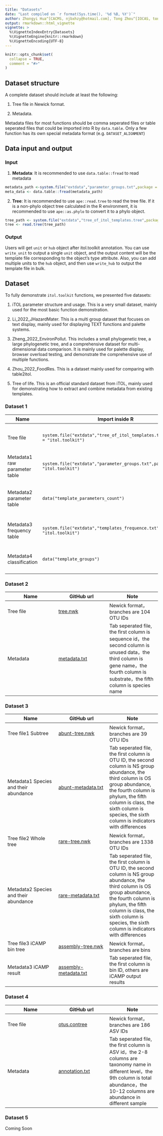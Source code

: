 ```yaml
---
title: "Datasets"
date: "Last compiled on `r format(Sys.time(), '%d %B, %Y')`"
author: Zhongyi Hua^[CACMS, njbxhzy@hotmail.com], Tong Zhou^[IOCAS, tongzhou2017@gmail.com]
output: rmarkdown::html_vignette
vignette: >
  %\VignetteIndexEntry{Datasets}
  %\VignetteEngine{knitr::rmarkdown}
  %\VignetteEncoding{UTF-8}
---
```


```r
knitr::opts_chunk$set(
  collapse = TRUE,
  comment = "#>"
)
```

## Dataset structure

A complete dataset should include at least the following:

1. Tree file in Newick format.

2. Metadata.

Metadata files for most functions should be comma seperated files or table seperated 
files that could be imported into R by `data.table`. Only a few function 
has its own special metadata format (e.g. `DATASET_ALIGNMENT`)

## Data input and output

### Input

1. **Metadata**: It is recommended to use `data.table::fread` to read metadata
```r
metadata_path <-system.file("extdata","parameter_groups.txt",package = "itol.toolkit")
meta_data <- data.table::fread(metadata_path)
``` 

2. **Tree**: It is recommended to use `ape::read.tree` to read the tree file. 
If it is a non-phylo object tree calculated in the R environment, it is 
recommended to use `ape::as.phylo` to convert it to a phylo object.
```r
tree_path <- system.file("extdata","tree_of_itol_templates.tree",package = "itol.toolkit")
tree <- read.tree(tree_path)
```

### Output

Users will get `unit` or `hub` object after itol.toolkit annotation. 
You can use `write_unit` to output a single `unit` object, and the output 
content will be the template file corresponding to the object's type attribute.
Also, you can add multiple units to the `hub` object, and then use 
`write_hub` to output the template file in bulk.

## Dataset

To fully demonstrate `itol.toolkit` functions, we presented five datasets:

1. iTOL parameter structure and usage. This is a very small dataset, mainly used for the most basic function demonstration.

2. Li_2022_JHazardMater. This is a multi group dataset that focuses on text display, mainly used for displaying TEXT functions and palette systems.

3. Zheng_2022_EnvironPollut. This includes a small phylogenetic tree, a large phylogenetic tree, and a comprehensive dataset for multi-dimensional data comparison. 
It is mainly used for palette display, browser overload testing, and demonstrate the comprehensive use of multiple functions.

4. Zhou_2022_FoodRes. This is a dataset mainly used for comparing with table2itol.

5. Tree of life. This is an official standard dataset from iTOL, mainly used for demonstrating how to extract and combine metadata from existing templates.

### Dataset 1
|Name|Import inside R|GitHub url|Note|
| --- | --- | --- | --- |
|Tree file|`system.file("extdata","tree_of_itol_templates.tree",package = "itol.toolkit")`| [itol_templates.tree](https://github.com/TongZhou2017/itol.toolkit/blob/master/inst/extdata/dataset1/itol_templates.tree)|Newick format，branches are 23 template names，nodes are 5 template types|
|Metadata1 raw parameter table| `system.file("extdata","parameter_groups.txt",package = "itol.toolkit")`|[parameter_usage_raw.txt](https://github.com/TongZhou2017/itol.toolkit/blob/master/inst/extdata/dataset1/parameter_usage_raw.txt)|Tab seperated file，parameters are on row，template names are on column|
|Metadata2 parameter table | `data("template_parameters_count")`|[parameter_usage_count.txt](https://github.com/TongZhou2017/itol.toolkit/blob/master/inst/extdata/dataset1/parameter_usage_count.txt)|Tab seperated file，parameters are on row，template names are on column，converted from parameter_usage_raw.txt|
|Metadata3 frequency table | `system.file("extdata","templates_frequence.txt",package = "itol.toolkit")`|[templates_frequence.txt](https://github.com/TongZhou2017/itol.toolkit/blob/master/inst/extdata/dataset1/templates_frequence.txt)|Tab seperated file，template names are on row，DOIs are on column |
|Metadata4 classification | `data("template_groups")`|[template_groups.txt](https://github.com/TongZhou2017/itol.toolkit/blob/master/inst/extdata/dataset1/template_groups.txt)|Tab seperated file，the first column is  template name，the second column is  template type|

### Dataset 2
|Name|GitHub url|Note|
| --- | --- | --- |
|Tree file|[tree.nwk](https://github.com/TongZhou2017/itol.toolkit/blob/master/inst/extdata/dataset2/tree.nwk)|Newick format，branches are 104 OTU IDs|
|Metadata|[metadata.txt](https://github.com/TongZhou2017/itol.toolkit/blob/master/inst/extdata/dataset2/metadata.txt)|Tab seperated file, the first column is sequence id，the second column is unused data，the third column is gene name，the fourth column is substrate，the fifth column is species name|

### Dataset 3
|Name|GitHub url|Note|
| --- | --- | --- |
|Tree file1 Subtree|[abunt-tree.nwk](https://github.com/TongZhou2017/itol.toolkit/blob/master/inst/extdata/dataset3/abunt-tree.nwk)|Newick format，branches are 39 OTU IDs|
|Metadata1 Species and their abundance|[abunt-metadata.txt](https://github.com/TongZhou2017/itol.toolkit/blob/master/inst/extdata/dataset3/abunt-metadata.txt)|Tab seperated file, the first column is OTU ID, the second column is NS group abundance, the third column is OS group abundance, the fourth column is phylum, the fifth column is class, the sixth column is species, the sixth column is indicators with differences|
|Tree file2 Whole tree|[rare-tree.nwk](https://github.com/TongZhou2017/itol.toolkit/blob/master/inst/extdata/dataset3/rare-tree.nwk)|Newick format，branches are 1338 OTU IDs|
|Metadata2  Species and their abundance|[rare-metadata.txt](https://github.com/TongZhou2017/itol.toolkit/blob/master/inst/extdata/dataset3/rare-metadata.txt)|Tab seperated file, the first column is OTU ID, the second column is NS group abundance, the third column is OS group abundance, the fourth column is phylum, the fifth column is class, the sixth column is species, the sixth column is indicators with differences|
|Tree file3 iCAMP bin tree|[assembly-tree.nwk](https://github.com/TongZhou2017/itol.toolkit/blob/master/inst/extdata/dataset3/assembly-tree.nwk)|Newick format，branches are bins|
|Metadata3 iCAMP result|[assembly-metadata.txt](https://github.com/TongZhou2017/itol.toolkit/blob/master/inst/extdata/dataset3/assembly-metadata.txt)|Tab seperated file, the first column is bin ID, others are iCAMP output results|

### Dataset 4

|Name|GitHub url|Note|
| --- | --- | --- |
|Tree file|[otus.contree](https://github.com/TongZhou2017/itol.toolkit/blob/master/inst/extdata/dataset4/otus.contree)|Newick format，branches are 186 ASV IDs|
|Metadata|[annotation.txt](https://github.com/TongZhou2017/itol.toolkit/blob/master/inst/extdata/dataset4/annotation.txt)|Tab seperated file, the first column is ASV id，the 2-8 columns are taxonomy name in different level，the 9th column is total abundance，the 10-12 columns are abundance in different sample|

### Dataset 5

Coming Soon


